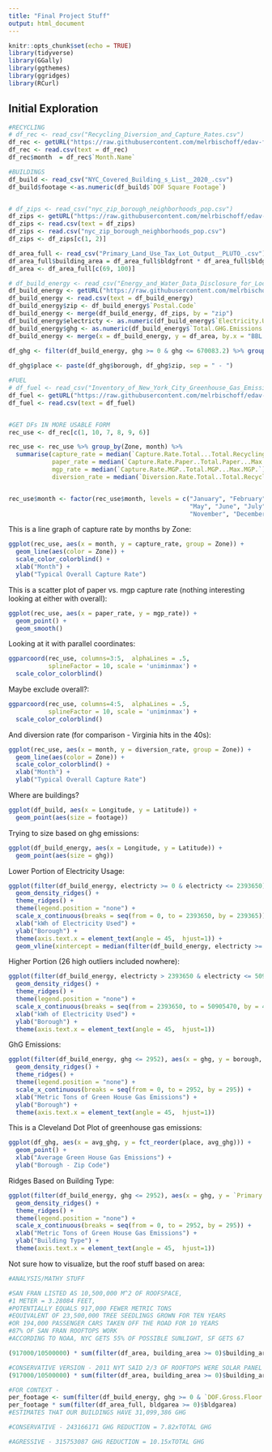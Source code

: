 ```yaml
---
title: "Final Project Stuff"
output: html_document
---
```


```r
knitr::opts_chunk$set(echo = TRUE)
library(tidyverse)
library(GGally)
library(ggthemes)
library(ggridges)
library(RCurl)
```

## Initial Exploration
```r
#RECYCLING
# df_rec <- read_csv("Recycling_Diversion_and_Capture_Rates.csv")
df_rec <- getURL("https://raw.githubusercontent.com/melrbischoff/edav-final/main/george_data_sets/Recycling_Diversion_and_Capture_Rates.csv")
df_rec <- read.csv(text = df_rec)
df_rec$month  = df_rec$`Month.Name`

#BUILDINGS
df_build <- read_csv("NYC_Covered_Building_s_List__2020_.csv")
df_build$footage <-as.numeric(df_build$`DOF Square Footage`)


# df_zips <- read_csv("nyc_zip_borough_neighborhoods_pop.csv")
df_zips <- getURL("https://raw.githubusercontent.com/melrbischoff/edav-final/main/george_data_sets/nyc_zip_borough_neighborhoods_pop.csv")
df_zips <- read.csv(text = df_zips)
df_zips <- read.csv("nyc_zip_borough_neighborhoods_pop.csv")
df_zips <- df_zips[c(1, 2)]

df_area_full <- read_csv("Primary_Land_Use_Tax_Lot_Output__PLUTO_.csv")
df_area_full$building_area = df_area_full$bldgfront * df_area_full$bldgdepth 
df_area <- df_area_full[c(69, 100)]

# df_build_energy <- read_csv("Energy_and_Water_Data_Disclosure_for_Local_Law_84_2020__Data_for_Calendar_Year_2019_.csv")
df_build_energy <- getURL("https://raw.githubusercontent.com/melrbischoff/edav-final/main/george_data_sets/Energy_and_Water_Data_Disclosure_for_Local_Law_84_2020__Data_for_Calendar_Year_2019_.csv")
df_build_energy <- read.csv(text = df_build_energy)
df_build_energy$zip <- df_build_energy$`Postal.Code`
df_build_energy <- merge(df_build_energy, df_zips, by = "zip")
df_build_energy$electricty <- as.numeric(df_build_energy$`Electricity.Use...Grid.Purchase..kWh.`)
df_build_energy$ghg <- as.numeric(df_build_energy$`Total.GHG.Emissions..Metric.Tons.CO2e.`)
df_build_energy <- merge(x = df_build_energy, y = df_area, by.x = "BBL...10.digits", by.y = "bbl")

df_ghg <- filter(df_build_energy, ghg >= 0 & ghg <= 670083.2) %>% group_by(borough, zip) %>% summarise(avg_ghg = mean(ghg),
                                                                                                       median_ghg = median(ghg))
df_ghg$place <- paste(df_ghg$borough, df_ghg$zip, sep = " - ")

#FUEL
# df_fuel <- read_csv("Inventory_of_New_York_City_Greenhouse_Gas_Emissions_-_Fuel_Emission_Factors__2016_.csv")
df_fuel <- getURL("https://raw.githubusercontent.com/melrbischoff/edav-final/main/george_data_sets/Inventory_of_New_York_City_Greenhouse_Gas_Emissions_-_Fuel_Emission_Factors__2016_.csv")
df_fuel <- read.csv(text = df_fuel)


#GET DFs IN MORE USABLE FORM
rec_use <- df_rec[c(1, 10, 7, 8, 9, 6)]

rec_use <- rec_use %>% group_by(Zone, month) %>% 
  summarise(capture_rate = median(`Capture.Rate.Total...Total.Recycling...Leaves..Recycling......Max.Paper...Max.MGP..x100`),
            paper_rate = median(`Capture.Rate.Paper..Total.Paper...Max.Paper.`),
            mgp_rate = median(`Capture.Rate.MGP..Total.MGP...Max.MGP.`),
            diversion_rate = median(`Diversion.Rate.Total..Total.Recycling...Total.Waste.`))


rec_use$month <- factor(rec_use$month, levels = c("January", "February", "March", "April",
                                                  "May", "June", "July", "August", "September",
                                                  "November", "December"))
```
This is a line graph of capture rate by months by Zone:

```r
ggplot(rec_use, aes(x = month, y = capture_rate, group = Zone)) +
  geom_line(aes(color = Zone)) +
  scale_color_colorblind() +
  xlab("Month") +
  ylab("Typical Overall Capture Rate")

```

This is a scatter plot of paper vs. mgp capture rate (nothing interesting looking at either with overall):
```r
ggplot(rec_use, aes(x = paper_rate, y = mgp_rate)) +
  geom_point() +
  geom_smooth()
```

Looking at it with parallel coordinates:
```r
ggparcoord(rec_use, columns=3:5,  alphaLines = .5,
           splineFactor = 10, scale = 'uniminmax') +
  scale_color_colorblind()
```


Maybe exclude overall?:
```r
ggparcoord(rec_use, columns=4:5,  alphaLines = .5,
           splineFactor = 10, scale = 'uniminmax') +
  scale_color_colorblind()
```

And diversion rate (for comparison - Virginia hits in the 40s):
```r
ggplot(rec_use, aes(x = month, y = diversion_rate, group = Zone)) +
  geom_line(aes(color = Zone)) +
  scale_color_colorblind() +
  xlab("Month") +
  ylab("Typical Overall Capture Rate")
```

Where are buildings?
```r
ggplot(df_build, aes(x = Longitude, y = Latitude)) +
  geom_point(aes(size = footage))
```

Trying to size based on ghg emissions:
```r
ggplot(df_build_energy, aes(x = Longitude, y = Latitude)) +
  geom_point(aes(size = ghg))
```

Lower Portion of Electricity Usage:
```r
ggplot(filter(df_build_energy, electricty >= 0 & electricty <= 2393650), aes(x = electricty, y = borough, group = borough, fill = borough)) +
  geom_density_ridges() +
  theme_ridges() +
  theme(legend.position = "none") +
  scale_x_continuous(breaks = seq(from = 0, to = 2393650, by = 239365)) +
  xlab("kWh of Electricity Used") +
  ylab("Borough") +
  theme(axis.text.x = element_text(angle = 45,  hjust=1)) +
  geom_vline(xintercept = median(filter(df_build_energy, electricty >= 0 & electricty <= 2393650)$electricity))

```

Higher Portion (26 high outliers included nowhere):
```r
ggplot(filter(df_build_energy, electricty > 2393650 & electricty <= 50905470), aes(x = electricty, y = borough, group = borough, fill = borough)) +
  geom_density_ridges() +
  theme_ridges() +
  theme(legend.position = "none") +
  scale_x_continuous(breaks = seq(from = 2393650, to = 50905470, by = 4851182)) +
  xlab("kWh of Electricity Used") +
  ylab("Borough") +
  theme(axis.text.x = element_text(angle = 45,  hjust=1))
```

GhG Emissions:
```r
ggplot(filter(df_build_energy, ghg <= 2952), aes(x = ghg, y = borough, group = borough, fill = borough)) +
  geom_density_ridges() +
  theme_ridges() +
  theme(legend.position = "none") +
  scale_x_continuous(breaks = seq(from = 0, to = 2952, by = 295)) +
  xlab("Metric Tons of Green House Gas Emissions") +
  ylab("Borough") +
  theme(axis.text.x = element_text(angle = 45,  hjust=1))
```

This is a Cleveland Dot Plot of greenhouse gas emissions:

```r
ggplot(df_ghg, aes(x = avg_ghg, y = fct_reorder(place, avg_ghg))) +
  geom_point() +
  xlab("Average Green House Gas Emissions") +
  ylab("Borough - Zip Code")

```

Ridges Based on Building Type:

```r
ggplot(filter(df_build_energy, ghg <= 2952), aes(x = ghg, y = `Primary.Property.Type...Self.Selected`, group = `Primary.Property.Type...Self.Selected`, fill = `Primary.Property.Type...Self.Selected`)) +
  geom_density_ridges() +
  theme_ridges() +
  theme(legend.position = "none") +
  scale_x_continuous(breaks = seq(from = 0, to = 2952, by = 295)) +
  xlab("Metric Tons of Green House Gas Emissions") +
  ylab("Building Type") +
  theme(axis.text.x = element_text(angle = 45,  hjust=1))
```

Not sure how to visualize, but the roof stuff based on area:
```r
#ANALYSIS/MATHY STUFF

#SAN FRAN LISTED AS 10,500,000 M^2 OF ROOFSPACE, 
#1 METER = 3.28084 FEET,
#POTENTIALLY EQUALS 917,000 FEWER METRIC TONS
#EQUIVALENT OF 23,500,000 TREE SEEDLINGS GROWN FOR TEN YEARS
#OR 194,000 PASSENGER CARS TAKEN OFF THE ROAD FOR 10 YEARS
#87% OF SAN FRAN ROOFTOPS WORK
#ACCORDING TO NOAA, NYC GETS 55% OF POSSIBLE SUNLIGHT, SF GETS 67

(917000/10500000) * sum(filter(df_area, building_area >= 0)$building_area) * 3.28084 * 0.87 * (55/67)

#CONSERVATIVE VERSION - 2011 NYT SAID 2/3 OF ROOFTOPS WERE SOLAR PANEL COMPATIBLE
(917000/10500000) * sum(filter(df_area, building_area >= 0)$building_area) * 3.28084 *0.67 * (55/67)

#FOR CONTEXT - 
per_footage <- sum(filter(df_build_energy, ghg >= 0 & `DOF.Gross.Floor.Area..ftÂ..` >= 0)$ghg)/sum(filter(df_build_energy, ghg >= 0 & `DOF.Gross.Floor.Area..ftÂ..` >= 0)$`DOF.Gross.Floor.Area..ftÂ..`)
per_footage * sum(filter(df_area_full, bldgarea >= 0)$bldgarea)
#ESTIMATES THAT OUR BUILDINGS HAVE 31,099,386 GHG

#CONSERVATIVE - 243166171 GHG REDUCTION = 7.82xTOTAL GHG

#AGRESSIVE - 315753087 GHG REDUCTION = 10.15xTOTAL GHG
```